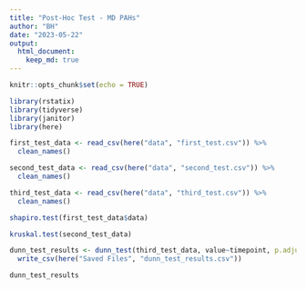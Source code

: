 ```yaml
---
title: "Post-Hoc Test - MD PAHs"
author: "BH"
date: "2023-05-22"
output: 
  html_document:
    keep_md: true
---
```


```r
knitr::opts_chunk$set(echo = TRUE)
```


```r

library(rstatix)
library(tidyverse)
library(janitor)
library(here)

```


```r

first_test_data <- read_csv(here("data", "first_test.csv")) %>%
  clean_names()

second_test_data <- read_csv(here("data", "second_test.csv")) %>%
  clean_names()

third_test_data <- read_csv(here("data", "third_test.csv")) %>%
  clean_names()

```


```r

shapiro.test(first_test_data$data)

```


```r

kruskal.test(second_test_data)

```


```r

dunn_test_results <- dunn_test(third_test_data, value~timepoint, p.adjust.method = "bonferroni") %>%
  write_csv(here("Saved Files", "dunn_test_results.csv"))

dunn_test_results

```


